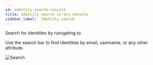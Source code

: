 ```yaml
---
id: identity-search-console
title: Identity search in Ory Console
sidebar_label:  Identity search
---
```


Search for identities by navigating to <ConsoleLink route="project.identities.list" />.

Use the search bar to find identities by email, username, or any other attribute.

![Search](console.png)
